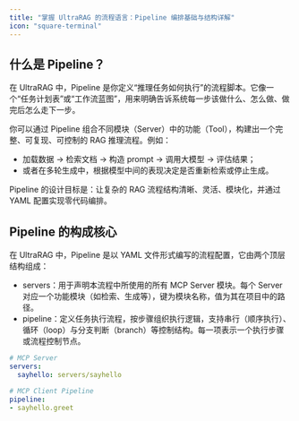 ```yaml
---
title: "掌握 UltraRAG 的流程语言：Pipeline 编排基础与结构详解"
icon: "square-terminal"
---
```


## 什么是 Pipeline？

在 UltraRAG 中，Pipeline 是你定义“推理任务如何执行”的流程脚本。它像一个“任务计划表”或“工作流蓝图”，用来明确告诉系统每一步该做什么、怎么做、做完后怎么走下一步。

你可以通过 Pipeline 组合不同模块（Server）中的功能（Tool），构建出一个完整、可复现、可控制的 RAG 推理流程。例如：

- 加载数据 → 检索文档 → 构造 prompt → 调用大模型 → 评估结果；
- 或者在多轮生成中，根据模型中间的表现决定是否重新检索或停止生成。

Pipeline 的设计目标是：让复杂的 RAG 流程结构清晰、灵活、模块化，并通过 YAML 配置实现零代码编排。

## Pipeline 的构成核心

在 UltraRAG 中，Pipeline 是以 YAML 文件形式编写的流程配置，它由两个顶层结构组成：

- servers：用于声明本流程中所使用的所有 MCP Server 模块。每个 Server 对应一个功能模块（如检索、生成等），键为模块名称，值为其在项目中的路径。
- pipeline：定义任务执行流程，按步骤组织执行逻辑，支持串行（顺序执行）、循环（loop）与分支判断（branch）等控制结构。每一项表示一个执行步骤或流程控制节点。

```yaml
# MCP Server
servers:
  sayhello: servers/sayhello

# MCP Client Pipeline
pipeline:
- sayhello.greet
```